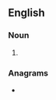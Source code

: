 ==English==

===Noun===
{{head|en|noun form}}

# {{plural of|isobath|lang=en}}

===Anagrams===
* {{anagrams|en|a=abhiosst|Toshibas}}